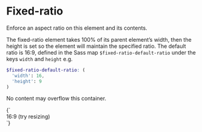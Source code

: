
<Meta title="Layout/Fixed ratio" />

# Fixed-ratio

Enforce an aspect ratio on this element and its contents.

The fixed-ratio element takes 100% of its parent element’s width, then the height is set so the element will maintain the specified ratio. The default ratio is 16:9, defined in the Sass map `$fixed-ratio-default-ratio` under the keys `width` and `height` e.g.

```scss
$fixed-ratio-default-ratio: (
  'width': 16,
  'height': 9
)
```

No content may overflow this container.

<Canvas>
  <Story name="Fixed ratio">
    {`
      <div class="l-fixed-ratio">
        <div class="l-fixed-ratio__inner u-bg--secondary">
          <div class="l-absolute-center u-text-align--center">16:9 <span class="l-block">(try resizing)</span></div>
        </div>
      </div>
    `}
  </Story>
</Canvas>
